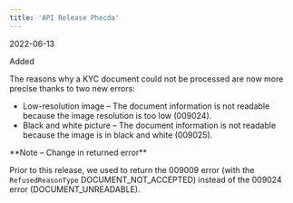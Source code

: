 ```yaml
---  
title: 'API Release Phecda'  
---  
```

<span class="date">2022-06-13</span>  
  
  
<div class="pill pill-green">Added</div>  
  

The reasons why a KYC document could not be processed are now more precise thanks to two new errors:  
- Low-resolution image – The document information is not readable because the image resolution is too low (009024).  
- Black and white picture – The document information is not readable because the image is in black and white (009025).  

<Note>  
**Note – Change in returned error** 
  
Prior to this release, we used to return the 009009 error (with the `RefusedReasonType` DOCUMENT_NOT_ACCEPTED) instead of the 009024 error (DOCUMENT_UNREADABLE).  
</Note>